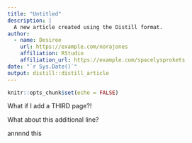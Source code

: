 ```yaml
---
title: "Untitled"
description: |
  A new article created using the Distill format.
author:
  - name: Desiree
    url: https://example.com/norajones
    affiliation: RStudio
    affiliation_url: https://example.com/spacelysprokets
date: "`r Sys.Date()`"
output: distill::distill_article
---
```


```r
knitr::opts_chunk$set(echo = FALSE)
```

What if I add a THIRD page?!

What about this additional line?


annnnd this